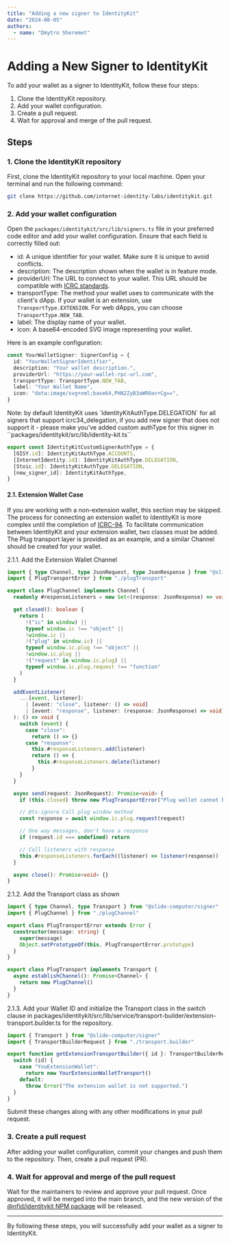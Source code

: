 ```yaml
---
title: "Adding a new signer to IdentityKit"
date: "2024-08-05"
authors:
  - name: "Dmytro Sheremet"
---
```



# Adding a New Signer to IdentityKit

To add your wallet as a signer to IdentityKit, follow these four steps:

1. Clone the IdentityKit repository.
2. Add your wallet configuration.
3. Create a pull request.
4. Wait for approval and merge of the pull request.

## Steps

### 1. Clone the IdentityKit repository

First, clone the IdentityKit repository to your local machine. Open your terminal and run the
following command:

```bash
git clone https://github.com/internet-identity-labs/identitykit.git
```

### 2. Add your wallet configuration

Open the `packages/identitykit/src/lib/signers.ts` file in your preferred code editor and add your
wallet configuration. Ensure that each field is correctly filled out:

- id: A unique identifier for your wallet. Make sure it is unique to avoid conflicts.
- description: The description shown when the wallet is in feature mode.
- providerUrl: The URL to connect to your wallet. This URL should be compatible with
  [ICRC standards](https://github.com/dfinity/wg-identity-authentication/tree/main).
- transportType: The method your wallet uses to communicate with the client's dApp. If your wallet
  is an extension, use `TransportType.EXTENSION`. For web dApps, you can choose
  `TransportType.NEW_TAB`.
- label: The display name of your wallet.
- icon: A base64-encoded SVG image representing your wallet.

Here is an example configuration:

```typescript
const YourWalletSigner: SignerConfig = {
  id: "YourWalletSignerIdentifier",
  description: "Your wallet description.",
  providerUrl: "https://your-wallet-rpc-url.com",
  transportType: TransportType.NEW_TAB,
  label: "Your Wallet Name",
  icon: "data:image/svg+xml;base64,PHN2ZyB3aWR0ac+Cg==",
}
```

<Callout type="info" emoji="ℹ️">
  Note: by default IdentityKit uses `IdentityKitAuthType.DELEGATION` for all signers that support
  icrc34_delegation, if you add new signer that does not support it - please make you've added
  custom authType for this signer in ``packages/identitykit/src/lib/identity-kit.ts``
</Callout>

```typescript
export const IdentityKitCustomSignerAuthType = {
  [OISY.id]: IdentityKitAuthType.ACCOUNTS,
  [InternetIdentity.id]: IdentityKitAuthType.DELEGATION,
  [Stoic.id]: IdentityKitAuthType.DELEGATION,
  [new_signer_id]: IdentityKitAuthType,
}
```

#### 2.1. Extension Wallet Case

If you are working with a non-extension wallet, this section may be skipped. The process for
connecting an extension wallet to IdentityKit is more complex until the completion of
[ICRC-94](https://github.com/dfinity/ICRC/issues/94). To facilitate communication between
IdentityKit and your extension wallet, two classes must be added. The Plug transport layer is
provided as an example, and a similar Channel should be created for your wallet.

2.1.1. Add the Extension Wallet Channel

```typescript
import { type Channel, type JsonRequest, type JsonResponse } from "@slide-computer/signer"
import { PlugTransportError } from "./plugTransport"

export class PlugChannel implements Channel {
  readonly #responseListeners = new Set<(response: JsonResponse) => void>()

  get closed(): boolean {
    return (
      !("ic" in window) ||
      typeof window.ic !== "object" ||
      !window.ic ||
      !("plug" in window.ic) ||
      typeof window.ic.plug !== "object" ||
      !window.ic.plug ||
      !("request" in window.ic.plug) ||
      typeof window.ic.plug.request !== "function"
    )
  }

  addEventListener(
    ...[event, listener]:
      | [event: "close", listener: () => void]
      | [event: "response", listener: (response: JsonResponse) => void]
  ): () => void {
    switch (event) {
      case "close":
        return () => {}
      case "response":
        this.#responseListeners.add(listener)
        return () => {
          this.#responseListeners.delete(listener)
        }
    }
  }

  async send(request: JsonRequest): Promise<void> {
    if (this.closed) throw new PlugTransportError("Plug wallet cannot be found")

    // @ts-ignore Call plug window method
    const response = await window.ic.plug.request(request)

    // One way messages, don't have a response
    if (request.id === undefined) return

    // Call listeners with response
    this.#responseListeners.forEach((listener) => listener(response))
  }

  async close(): Promise<void> {}
}
```

2.1.2. Add the Transport class as shown

```typescript
import { type Channel, type Transport } from "@slide-computer/signer"
import { PlugChannel } from "./plugChannel"

export class PlugTransportError extends Error {
  constructor(message: string) {
    super(message)
    Object.setPrototypeOf(this, PlugTransportError.prototype)
  }
}

export class PlugTransport implements Transport {
  async establishChannel(): Promise<Channel> {
    return new PlugChannel()
  }
}
```

2.1.3. Add your Wallet ID and initialize the Transport class in the switch clause in
packages/identitykit/src/lib/service/transport-builder/extension-transport.builder.ts for the
repository.

```typescript
import { Transport } from "@slide-computer/signer"
import { TransportBuilderRequest } from "./transport.builder"

export function getExtensionTransportBuilder({ id }: TransportBuilderRequest): Transport {
  switch (id) {
    case "YouExtensionWallet":
      return new YourExtensionWalletTransport()
    default:
      throw Error("The extension wallet is not supported.")
  }
}
```

Submit these changes along with any other modifications in your pull request.

### 3. Create a pull request

After adding your wallet configuration, commit your changes and push them to the repository. Then,
create a pull request (PR).

### 4. Wait for approval and merge of the pull request

Wait for the maintainers to review and approve your pull request. Once approved, it will be merged
into the main branch, and the new version of the
[@nfid/identitykit NPM package](https://www.npmjs.com/package/@nfid/identitykit) will be released.

---

By following these steps, you will successfully add your wallet as a signer to IdentityKit.
